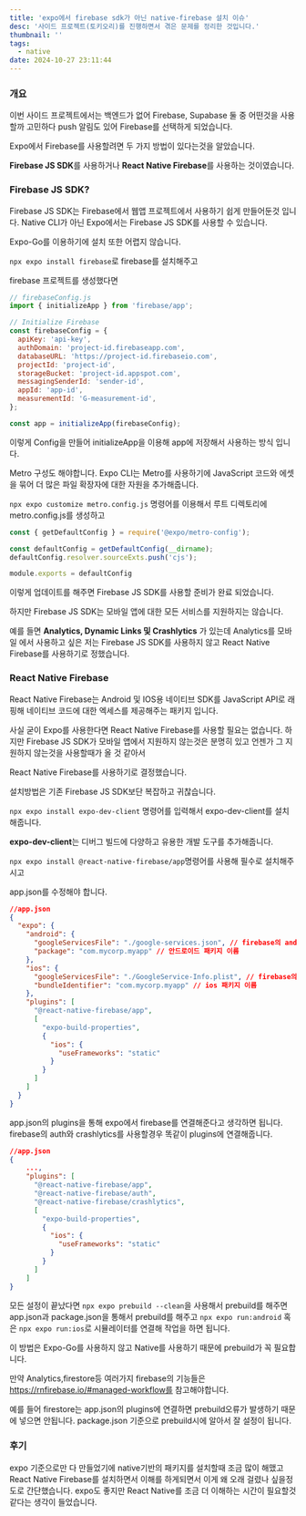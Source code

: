 ```yaml
---
title: 'expo에서 firebase sdk가 아닌 native-firebase 설치 이슈'
desc: '사이드 프로젝트(토키오리)를 진행하면서 겪은 문제를 정리한 것입니다.'
thumbnail: ''
tags:
  - native
date: 2024-10-27 23:11:44
---
```


### 개요
이번 사이드 프로젝트에서는 백엔드가 없어 Firebase, Supabase 둘 중 어떤것을 사용할까 고민하다 push 알림도 있어 Firebase를 선택하게 되었습니다.

Expo에서 Firebase를 사용할려면 두 가지 방법이 있다는것을 알았습니다.

**Firebase JS SDK**를 사용하거나 **React Native Firebase**를 사용하는 것이였습니다.


### Firebase JS SDK?

Firebase JS SDK는 Firebase에서 웹앱 프로젝트에서 사용하기 쉽게 만들어둔것 입니다.
Native CLI가 아닌 Expo에서는 Firebase JS SDK를 사용할 수 있습니다.

Expo-Go를 이용하기에 설치 또한 어렵지 않습니다.

`npx expo install firebase`로 firebase를 설치해주고

firebase 프로젝트를 생성했다면 
```js
// firebaseConfig.js
import { initializeApp } from 'firebase/app';

// Initialize Firebase
const firebaseConfig = {
  apiKey: 'api-key',
  authDomain: 'project-id.firebaseapp.com',
  databaseURL: 'https://project-id.firebaseio.com',
  projectId: 'project-id',
  storageBucket: 'project-id.appspot.com',
  messagingSenderId: 'sender-id',
  appId: 'app-id',
  measurementId: 'G-measurement-id',
};

const app = initializeApp(firebaseConfig);
```
이렇게 Config을 만들어 initializeApp을 이용해 app에 저장해서 사용하는 방식 입니다.


Metro 구성도 해야합니다.
Expo CLI는 Metro를 사용하기에 JavaScript 코드와 에셋을 묶어 더 많은 파일 확장자에 대한 자원을 추가해줍니다.

`npx expo customize metro.config.js` 명령어를 이용해서 루트 디렉토리에 metro.config.js를 생성하고

```js
const { getDefaultConfig } = require('@expo/metro-config');

const defaultConfig = getDefaultConfig(__dirname);
defaultConfig.resolver.sourceExts.push('cjs');

module.exports = defaultConfig
```

이렇게 업데이트를 해주면 Firebase JS SDK를 사용할 준비가 완료 되었습니다.

하지만 Firebase JS SDK는 모바일 앱에 대한 모든 서비스를 지원하지는 않습니다.

예를 들면 **Analytics, Dynamic Links 및 Crashlytics** 가 있는데 Analytics를 모바일 에서 사용하고 싶은 저는 Firebase JS SDK를 사용하지 않고 React Native Firebase를 사용하기로 정했습니다.


### React Native Firebase
React Native Firebase는 Android 및 IOS용 네이티브 SDK를 JavaScript API로 래핑해 네이티브 코드에 대한 엑세스를 제공해주는 패키지 입니다.

사실 굳이 Expo를 사용한다면 React Native Firebase를 사용할 필요는 없습니다.
하지만 Firebase JS SDK가 모바일 앱에서 지원하지 않는것은 분명히 있고 언젠가 그 지원하지 않는것을 사용할때가 올 것 같아서

React Native Firebase를 사용하기로 결정했습니다.

설치방법은 기존 Firebase JS SDK보단 복잡하고 귀찮습니다.

`npx expo install expo-dev-client` 명령어를 입력해서 expo-dev-client를 설치해줍니다.

**expo-dev-client**는 디버그 빌드에 다양하고 유용한 개발 도구를 추가해줍니다.

`npx expo install @react-native-firebase/app`명령어를 사용해 필수로 설치해주시고

app.json를 수정해야 합니다.

```json
//app.json
{
  "expo": {
    "android": {
      "googleServicesFile": "./google-services.json", // firebase의 android 설정후 파일
      "package": "com.mycorp.myapp" // 안드로이드 패키지 이름
    },
    "ios": {
      "googleServicesFile": "./GoogleService-Info.plist", // firebase의 ios 설정후 파일
      "bundleIdentifier": "com.mycorp.myapp" // ios 패키지 이름
    },
    "plugins": [
      "@react-native-firebase/app",
      [
        "expo-build-properties",
        {
          "ios": {
            "useFrameworks": "static"
          }
        }
      ]
    ]
  }
}
```


app.json의 plugins을 통해 expo에서 firebase를 연결해준다고 생각하면 됩니다.
firebase의 auth와 crashlytics를 사용할경우 똑같이 plugins에 연결해줍니다.

```json
//app.json
{
    ...,
    "plugins": [
      "@react-native-firebase/app",
      "@react-native-firebase/auth",
      "@react-native-firebase/crashlytics",
      [
        "expo-build-properties",
        {
          "ios": {
            "useFrameworks": "static"
          }
        }
      ]
    ]
}
```

모든 설정이 끝났다면 `npx expo prebuild --clean`을 사용해서 prebuild를 해주면 app.json과 package.json을 통해서 prebuild를 해주고 `npx expo run:android` 혹은 `npx expo run:ios`로 시뮬레이터를 연결해 작업을 하면 됩니다.

이 방법은 Expo-Go를 사용하지 않고 Native를 사용하기 때문에 prebuild가 꼭 필요합니다.


만약 Analytics,firestore등 여러가지 firebase의 기능들은 https://rnfirebase.io/#managed-workflow를 참고해야합니다.

예를 들어 firestore는 app.json의 plugins에 연결하면 prebuild오류가 발생하기 때문에 넣으면 안됩니다.
package.json 기준으로 prebuild시에 알아서 잘 설정이 됩니다.



### 후기
expo 기준으로만 다 만들었기에 native기반의 패키지를 설치할때 조금 많이 해맸고 React Native Firebase를 설치하면서 이해를 하게되면서 이게 왜 오래 걸렸나 싶을정도로 간단했습니다.
expo도 좋지만 React Native를 조금 더 이해하는 시간이 필요할것 같다는 생각이 들었습니다.